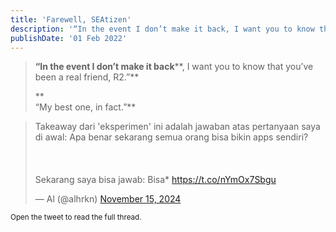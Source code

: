 ```yaml
---
title: 'Farewell, SEAtizen'
description: '“In the event I don’t make it back, I want you to know that you’ve been a real friend, R2. My best one, in fact."'
publishDate: '01 Feb 2022'
---
```


> **“In the event I don’t make it back****, I want you to know that you’ve been a real friend, R2.”**
> 
> **  
> “My best one, in fact.”**

<blockquote class="twitter-tweet"><p lang="in" dir="ltr">Takeaway dari &#39;eksperimen&#39; ini adalah jawaban atas pertanyaan saya di awal: Apa benar sekarang semua orang bisa bikin apps sendiri?<br></br><br></br>Sekarang saya bisa jawab: Bisa* <a href="https://t.co/nYmOx7Sbgu">https://t.co/nYmOx7Sbgu</a></p>&mdash; Al (@alhrkn) <a href="https://twitter.com/alhrkn/status/1857413612601803002?ref_src=twsrc%5Etfw">November 15, 2024</a></blockquote> <script async src="https://platform.twitter.com/widgets.js" charset="utf-8"></script>

<small> Open the tweet to read the full thread.</small>